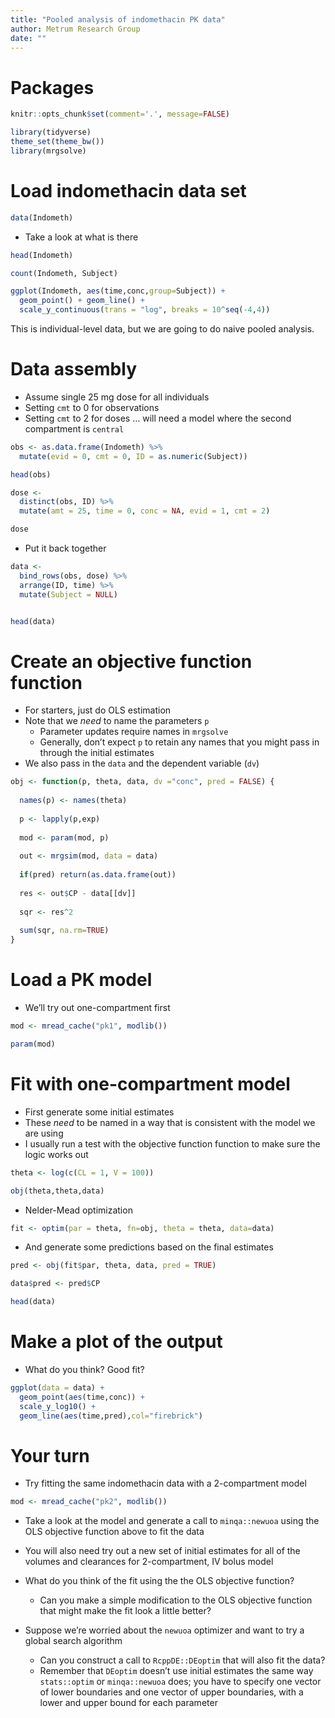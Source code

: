 ```yaml
--- 
title: "Pooled analysis of indomethacin PK data"
author: Metrum Research Group
date: ""
---
```


# Packages

```r
knitr::opts_chunk$set(comment='.', message=FALSE)
```

```r
library(tidyverse)
theme_set(theme_bw())
library(mrgsolve)
```

# Load indomethacin data set
```r
data(Indometh)
```

- Take a look at what is there
```r
head(Indometh)

count(Indometh, Subject)

ggplot(Indometh, aes(time,conc,group=Subject)) + 
  geom_point() + geom_line() +
  scale_y_continuous(trans = "log", breaks = 10^seq(-4,4))
```


This is individual-level data, but we are going to do naive pooled 
analysis. 

# Data assembly 

- Assume single 25 mg dose for all individuals
- Setting `cmt` to 0 for observations
- Setting `cmt` to 2 for doses ... will need a model 
where the second compartment is `central`

```r
obs <- as.data.frame(Indometh) %>% 
  mutate(evid = 0, cmt = 0, ID = as.numeric(Subject)) 

head(obs)
```

```r
dose <- 
  distinct(obs, ID) %>% 
  mutate(amt = 25, time = 0, conc = NA, evid = 1, cmt = 2)

dose
```

- Put it back together 

```r
data <- 
  bind_rows(obs, dose) %>% 
  arrange(ID, time) %>%
  mutate(Subject = NULL)


head(data)
```


# Create an objective function function

- For starters, just do OLS estimation
- Note that we _need_ to name the parameters `p`
    - Parameter updates require names in `mrgsolve`
    - Generally, don't expect `p` to retain any names that you might
    pass in through the initial estimates
- We also pass in the `data` and the dependent variable (`dv`)

```r
obj <- function(p, theta, data, dv ="conc", pred = FALSE) {
  
  names(p) <- names(theta)
  
  p <- lapply(p,exp)
  
  mod <- param(mod, p)
  
  out <- mrgsim(mod, data = data)
  
  if(pred) return(as.data.frame(out))
  
  res <- out$CP - data[[dv]]
  
  sqr <- res^2
  
  sum(sqr, na.rm=TRUE)
}
```

# Load a PK model 

- We'll try out one-compartment first
```r
mod <- mread_cache("pk1", modlib())

param(mod)
```

# Fit with one-compartment model

- First generate some initial estimates
- These _need_ to be named in a way that is consistent with
the model we are using
- I usually run a test with the objective function function to 
make sure the logic works out

```r
theta <- log(c(CL = 1, V = 100))

obj(theta,theta,data)
```

- Nelder-Mead optimization
```r
fit <- optim(par = theta, fn=obj, theta = theta, data=data)
```

- And generate some predictions based on the final estimates
```r
pred <- obj(fit$par, theta, data, pred = TRUE)

data$pred <- pred$CP

head(data)
```

# Make a plot of the output

- What do you think?  Good fit?

```r
ggplot(data = data) + 
  geom_point(aes(time,conc)) + 
  scale_y_log10() + 
  geom_line(aes(time,pred),col="firebrick")
```

# Your turn

- Try fitting the same indomethacin data with a 2-compartment model

```r
mod <- mread_cache("pk2", modlib())
```

- Take a look at the model and generate a call to `minqa::newuoa` using 
the OLS objective function above to fit the data

- You will also need try out a new set of initial estimates for all of
the volumes and clearances for 2-compartment, IV bolus model

- What do you think of the fit using the the OLS objective function?
    - Can you make a simple modification to the OLS objective function
    that might make the fit look a little better?

- Suppose we're worried about the `newuoa` optimizer and want to 
try a global search algorithm
    - Can you construct a call to `RcppDE::DEoptim` that will also 
    fit the data?
    - Remember that `DEoptim` doesn't use initial estimates the 
    same way `stats::optim` or `minqa::newuoa` does; you have to 
    specify one vector of lower boundaries and one vector of 
    upper boundaries, with a lower and upper bound for each parameter


